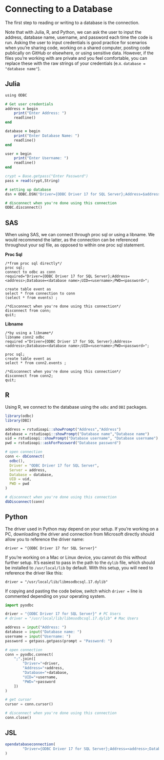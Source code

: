 # Connecting to a Database

The first step to reading or writing to a database is the connection.

Note that with Julia, R, and Python, we can ask the user to input the address, database name, username, and password each time the code is run. Asking the user to input credentials is good practice for scenarios when you're sharing code, working on a shared computer, posting code publically on GitHub or elsewhere, or using sensitive data. However, if the files you're working with are private and you feel comfortable, you can replace these with the raw strings of your credentials (e.x. `database = "database name"`).

## Julia

```f
using ODBC

# Get user credentials
address = begin 
    print("Enter Address: ")
    readline()
end 

database = begin 
    print("Enter Database Name: ")
    readline()
end 

user = begin 
    print("Enter Username: ")
    readline() 
end 

crypt = Base.getpass("Enter Password")
pass = read(crypt,String)

# setting up database  
dsn = ODBC.DSN("Driver={ODBC Driver 17 for SQL Server};Address=$address;Database=$database;UID=$user;PWD=$pass;")

# disconnect when you're done using this connection
ODBC.disconnect()
```

## SAS

When using SAS, we can connect through proc sql or using a libname. We would recommend the latter, as the connection can be referenced throughout your sql file, as opposed to within one proc sql statement.

**Proc Sql**
```sas
/*from proc sql directly*/
proc sql;
connect to odbc as conn
required="Driver={ODBC Driver 17 for SQL Server};Address=<address>;Database=<database name>;UID=<username>;PWD=<password>";

create table event as
select * from connection to conn
(select * from events) ;

/*disconnect when you're done using this connection*/
disconnect from conn;
quit;
```

**Libname**
```sas
/*by using a libname*/
libname conn2 odbc
required ="Driver={ODBC Driver 17 for SQL Server};Address=<address>;Database=<database name>;UID=<username>;PWD=<password>";

proc sql;
create table event as
select * from conn2.events ;

/*disconnect when you're done using this connection*/
disconnect from conn2;
quit;
```

## R

Using R, we connect to the database using the `odbc` and `DBI` packages.

```r
library(odbc)
library(DBI)

address = rstudioapi::showPrompt("Address","Address")
database = rstudioapi::showPrompt("Database name","Database name")
uid = rstudioapi::showPrompt("Database username", "Database username")
pwd = rstudioapi::askForPassword("Database password")

# open connection
conn <- dbConnect(
  odbc(),
  Driver = "ODBC Driver 17 for SQL Server",
  Server = address,
  Database = database,
  UID = uid,
  PWD = pwd
)

# disconnect when you're done using this connection
dbDisconnect(conn)
```

## Python 

The driver used in Python may depend on your setup. If you're working on a PC, downloading the driver and connection from Microsoft directly should allow you to reference the driver name: 

`driver = "{ODBC Driver 17 for SQL Server}"` 

If you're working on a Mac or Linux device, you cannot do this without further setup. It's easiest to pass in the path to the `dylib` file, which should be installed to `/usr/local/lib` by default. With this setup, you will need to reference the driver like this: 

`driver = "/usr/local/lib/libmsodbcsql.17.dylib"`

If copying and pasting the code below, switch which `driver =` line is commented depending on your operating system.

```python
import pyodbc

driver = "{ODBC Driver 17 for SQL Server}" # PC Users
# driver = "/usr/local/lib/libmsodbcsql.17.dylib" # Mac Users

address = input("Address: ")
database = input("Database name: ")
username = input("Username: ")
password = getpass.getpass(prompt = "Password: ")

# open connection
conn = pyodbc.connect(
    ";".join([
        "Driver="+driver,
        "Address="+address,
        "Database="+database,
        "UID="+username,
        "PWD="+password
    ])
)

# get cursor
cursor = conn.cursor()

# disconnect when you're done using this connection
conn.close()
```


## JSL
```r
opendatabaseconnection(
        "Driver={ODBC Driver 17 for SQL Server};Address=<address>;Database=<database>;UID=<username>;PWD=<password>"
)
```

